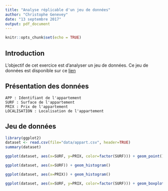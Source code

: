 ```yaml
---
title: "Analyse réplicable d'un jeu de données"
author: "Christophe Genevey"
date: "13 septembre 2017"
output: pdf_document
---
```


```r
knitr::opts_chunk$set(echo = TRUE)
```

## Introduction

L'objectif de cet exercice est d'analyser un jeu de données. Ce jeu de données est disponible sur ce [lien](https://raw.githubusercontent.com/GeneveyC/METHOD/master/data/appart.csv)

## Présentation des données

```
APP : Identifiant de l'appartement
SURF : Surface de l'appartement
PRIX : Prix de l'appartement
LOCALISATION : Localisation de l'appartement
```

## Jeu de données

```r
library(ggplot2)
dataset <- read.csv(file="data/appart.csv", header=TRUE)
summary(dataset)
```

```r
ggplot(dataset, aes(x=SURF, y=PRIX, color=factor(SURF))) + geom_point()
```

```r
ggplot(dataset, aes(x=SURF)) + geom_histogram()
```

```r
ggplot(dataset, aes(x=PRIX)) + geom_histogram()
```

```r
ggplot(dataset, aes(x=SURF, y=PRIX, color=factor(SURF))) + geom_boxplot()
```